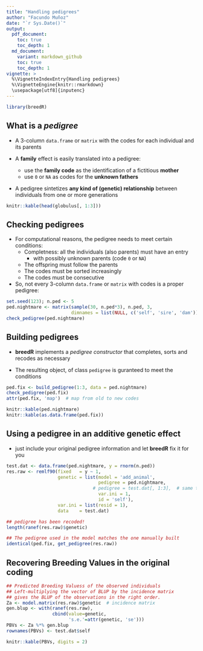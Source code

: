 ```yaml
---
title: "Handling pedigrees"
author: "Facundo Muñoz"
date: "`r Sys.Date()`"
output:
  pdf_document:
    toc: true
    toc_depth: 1
  md_document:
    variant: markdown_github
    toc: true
    toc_depth: 1
vignette: >
  %\VignetteIndexEntry{Handling pedigrees}
  %\VignetteEngine{knitr::rmarkdown}
  \usepackage[utf8]{inputenc}
---
```


```r
library(breedR)
```


## What is a _pedigree_ 

- A 3-column `data.frame` or `matrix` with the codes for each individual and its parents

- A **family** effect is easily translated into a pedigree:
    - use the **family code** as the identification of a fictitious **mother**
    - use `0` or `NA` as codes for the **unknown fathers**
    
- A pedigree sintetizes **any kind of (genetic) relationship** between individuals from one or more generations

```r
knitr::kable(head(globulus[, 1:3]))
```


## Checking pedigrees 

- For computational reasons, the pedigree needs to meet certain conditions:
    - Completness: all the individuals (also parents) must have an entry
        - with possibly unknown parents (code `0` or `NA`)
    - The offspring must follow the parents 
    - The codes must be sorted increasingly
    - The codes must be consecutive

- So, not every 3-column `data.frame` or `matrix` with codes is a proper pedigree:

```r
set.seed(123); n.ped <- 5
ped.nightmare <- matrix(sample(30, n.ped*3), n.ped, 3,
                        dimnames = list(NULL, c('self', 'sire', 'dam')))
check_pedigree(ped.nightmare)
```


## Building pedigrees

- **breedR** implements a _pedigree constructor_ that completes, sorts and recodes as necessary

- The resulting object, of class `pedigree` is guranteed to meet the conditions

```r
ped.fix <- build_pedigree(1:3, data = ped.nightmare)
check_pedigree(ped.fix)
attr(ped.fix, 'map')  # map from old to new codes
```

```r
knitr::kable(ped.nightmare)
knitr::kable(as.data.frame(ped.fix))
```


## Using a pedigree in an additive genetic effect

- just include your original pedigree information and let **breedR** fix it for you

```r
test.dat <- data.frame(ped.nightmare, y = rnorm(n.ped))
res.raw <- remlf90(fixed   = y ~ 1,
                   genetic = list(model = 'add_animal',
                                  pedigree = ped.nightmare,
                                # pedigree = test.dat[, 1:3],  # same thing
                                  var.ini = 1,
                                  id = 'self'),
                   var.ini = list(resid = 1),
                   data    = test.dat)

## pedigree has been recoded!
length(ranef(res.raw)$genetic)

## The pedigree used in the model matches the one manually built
identical(ped.fix, get_pedigree(res.raw))
```


## Recovering Breeding Values in the original coding
```r
## Predicted Breeding Valuess of the observed individuals
## Left-multiplying the vector of BLUP by the incidence matrix
## gives the BLUP of the observations in the right order.
Za <- model.matrix(res.raw)$genetic  # incidence matrix
gen.blup <- with(ranef(res.raw),
                 cbind(value=genetic,
                       's.e.'=attr(genetic, 'se')))
PBVs <- Za %*% gen.blup
rownames(PBVs) <- test.dat$self
```

```r
knitr::kable(PBVs, digits = 2)
```

